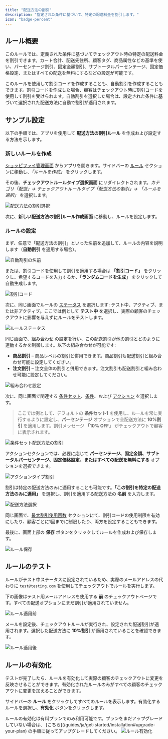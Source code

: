 ```yaml
---
title: "配送方法の割引"
description: "指定された条件に基づいて、特定の配送料金を割引します。"
icon: "badge-percent"
---
```


## ルール概要

このルールでは、定義された条件に基づいてチェックアウト時の特定の配送料金を割引できます。カート合計、配送先住所、顧客タグ、商品属性などの基準を使い、パーセンテージ割引、固定金額割引、サブトータルパーセンテージ、固定価格設定、またはすべての配送を無料にするなどの設定が可能です。

このルールを使用して割引コードを作成することも、自動割引を作成することもできます。割引コードを作成した場合、顧客はチェックアウト時に割引コードを使用して割引を受けられます。自動割引を選択した場合は、設定された条件に基づいて選択された配送方法に自動で割引が適用されます。

## サンプル設定

以下の手順では、アプリを使用して **配送方法の割引ルール** を作成および設定する方法を示します。

### 新しいルールを作成

[ショッピファイ管理画面](/guides/ja/get-started/installation#go-to-the-app) からアプリを開きます。サイドバーの [ルール](/guides/ja/get-started/quickstart#create-a-sample-rule) セクションに移動し、_「ルールを作成」_ をクリックします。

その後、**チェックアウトルールタイプ選択画面** にリダイレクトされます。_カテゴリ「配送」→ チェックアウトルールタイプ「配送方法の割引」→ 「ルールを選択」_ を選択します。

<img
  src="/images/essentials/shipping/select-discount-shipping-methods.webp"
  alt="配送方法の割引選択"
/>

次に、**新しい配送方法の割引ルール作成画面** に移動し、ルールを設定します。

### ルールの設定

まず、任意で「配送方法の割引」といった名前を追加して、ルールの内容を説明します（**自動割引** を適用する場合）。

<img
  src="/images/essentials/shipping/automatic-discount-name-discount-shipping-methods.webp"
  alt="自動割引の名前"
/>

または、割引コードを使用して割引を適用する場合は **「割引コード」** をクリックし、希望するコードを入力するか、**「ランダムコードを生成」** をクリックして自動生成します。

<img
  src="/images/essentials/shipping/discount-code-discount-shipping-methods.webp"
  alt="割引コード"
/>

次に、同じ画面でルールの [ステータス](/guides/ja/get-started/concepts#status) を選択します: テスト中、アクティブ、または非アクティブ。ここでは例として **テスト中** を選択し、実際の顧客のチェックアウトに影響を与えずにルールをテストします。

<img
  src="/images/essentials/shipping/rule-status-discount-shipping-methods.webp"
  alt="ルールステータス"
/>

同じ画面で、[組み合わせ](/guides/ja/get-started/concepts#combinations) の設定を行い、この配送割引が他の割引とどのように連動するかを制御します。以下の組み合わせが可能です:

- **商品割引** – 商品レベルの割引と併用できます。商品割引も配送割引と組み合わせ可能に設定してください。
- **注文割引** – 注文全体の割引と併用できます。注文割引も配送割引と組み合わせ可能に設定してください。

<img
  src="/images/essentials/shipping/combinations-disount-shipping-methods.webp"
  alt="組み合わせ設定"
/>

次に、同じ画面で関連する [条件セット](/guides/ja/get-started/concepts#condition-set)、[条件](/guides/ja/get-started/concepts#conditions-when)、および [アクション](/guides/ja/get-started/concepts#action-what) を選択します。

> ここでは例として、デフォルトの **条件セット1** を使用し、ルールを常に実行するように設定し、**パーセンテージ** オプションで全配送方法に **10%割引** を適用します。割引メッセージ **「10% OFF」** がチェックアウトで顧客に表示されます。

<img
  src="/images/essentials/shipping/condition-set-discount-shipping-methods.webp"
  alt="条件セット配送方法の割引"
/>

アクションセクションでは、必要に応じて **パーセンテージ、固定金額、サブトータルパーセンテージ、固定価格設定、またはすべての配送を無料にする** オプションを選択できます。

<img
  src="/images/essentials/shipping/action-type-discount-shipping-methods.webp"
  alt="アクションタイプ割引"
/>

割引は特定の配送方法のみに適用することも可能です。**「この割引を特定の配送方法のみに適用」** を選択し、割引を適用する配送方法の **名前** を入力します。

<img
  src="/images/essentials/shipping/action-shipping-methods-selection-discount-shipping-methods.webp"
  alt="配送方法選択"
/>

同じ画面で、[最大割引使用回数](/guides/ja/get-started/concepts#maximum-discount-uses) セクションにて、割引コードの使用制限を有効にしたり、顧客ごとに1回までに制限したり、両方を設定することもできます。

最後に、画面上部の <b>保存</b> ボタンをクリックしてルールを作成および保存します。

<img src="/images/shared/save-rule.webp" alt="ルール保存" />

## ルールのテスト

ルールがテスト中ステータスに設定されているため、実際のメールアドレスの代わりに `test@testing.com` を使用してチェックアウトでルールを実行します。

<Warning>
  下の画像はテスト用メールアドレスを使用する <b>前</b> のチェックアウトページです。すべての配送オプションにまだ割引が適用されていません。
</Warning>

<img
  src="/images/essentials/shipping/before-rule-apply-shipping-methods.webp"
  alt="ルール適用前"
/>

メールを設定後、チェックアウトルールが実行され、設定された配送割引が適用されます。選択した配送方法に **10%割引** が適用されていることを確認できます。

<img
  src="/images/essentials/shipping/after-rule-apply-discount-shipping-methods.webp"
  alt="ルール適用後"
/>

## ルールの有効化

テストが完了したら、ルールを有効化して実際の顧客のチェックアウトに変更を反映させることができます。有効化されたルールのみがすべての顧客のチェックアウトに変更を加えることができます。

サイドバーの **ルール** をクリックしてすべてのルールを表示します。有効化するルールを選択し、**有効化** ボタンをクリックします。

<Warning>
  ルールの有効化は有料プランでのみ利用可能です。プランをまだアップグレードしていない場合は、
  [こちら](/guides/ja/get-started/installation#upgrade-your-plan) の手順に従ってアップグレードしてください。
</Warning>
<img
  src="/images/essentials/shipping/activate-the-rule-discount-shipping-methods.webp"
  alt="ルール有効化"
/>
